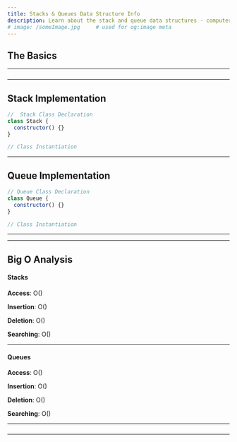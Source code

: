 ```yaml
---
title: Stacks & Queues Data Structure Info
description: Learn about the stack and queue data structures - computer science.
# image: /someImage.jpg     # used for og:image meta
---
```


## The Basics

<!-- https://www.geeksforgeeks.org/stack-data-structure/ -->
<!-- https://www.geeksforgeeks.org/queue-data-structure/ -->

---

###

---

## Stack Implementation

```js title=scripts/stack lineNumbers=true highlight={1,6}
//  Stack Class Declaration
class Stack {
  constructor() {}
}

// Class Instantiation
```

---

## Queue Implementation

```js title=scripts/queue lineNumbers=true highlight={1,6}
// Queue Class Declaration
class Queue {
  constructor() {}
}

// Class Instantiation
```

---

---

## Big O Analysis

#### Stacks

**Access**: O()

**Insertion**: O()

**Deletion**: O()

**Searching**: O()

---

#### Queues

**Access**: O()

**Insertion**: O()

**Deletion**: O()

**Searching**: O()

---

###

---

<!-- #### Advantages

- 

#### Drawbacks

- 

---

###

--- -->

<!-- ## Advanced Stack & Queue Questions -->
